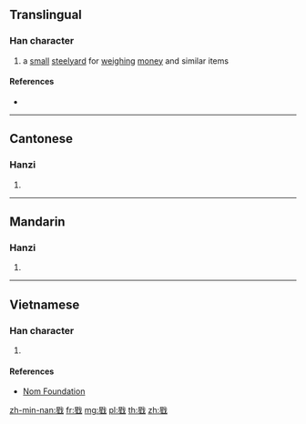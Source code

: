 {{character info/new}}
==Translingual==

===Han character===
{{Han char|rn=62|rad=戈|as=09|sn=13|four=63150|canj=AMI|ids=⿰星戈}}

# a [[small]] [[steelyard]] for [[weigh]]ing [[money]] and similar items

====References====
* {{Han ref|kx=0413.241|dkj=11630|dj=0756.210|hdz=21408.190|uh=6225|ud=25125|bh=DD75|bd=56693}}

----

==Cantonese==

===Hanzi===
{{yue-hanzi|jyut=[[dang2]], [[dang6]]|y=dang2, dang6}}

# {{defn|lang=yue|sort=戈09}}

----

==Mandarin==

===Hanzi===
{{cmn-hanzi|pin=[[děng]] ([[deng3]])|wg=teng<sup>3</sup>}}

# {{defn|lang=cmn|sort=戈09}}

----

==Vietnamese==

===Han character===
{{vi-readings|rs=戈09|hanviet=đẳng}}

# {{defn|lang=vi|sort=戈09}}

====References====
* [http://nomfoundation.org/common/nom_details.php?codepoint=6225 Nom Foundation]

[[zh-min-nan:戥]]
[[fr:戥]]
[[mg:戥]]
[[pl:戥]]
[[th:戥]]
[[zh:戥]]